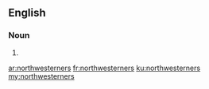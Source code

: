 ==English==

===Noun===
{{head|en|plural}}

# {{plural of|northwesterner|lang=en|nocat=1}}

[[ar:northwesterners]]
[[fr:northwesterners]]
[[ku:northwesterners]]
[[my:northwesterners]]